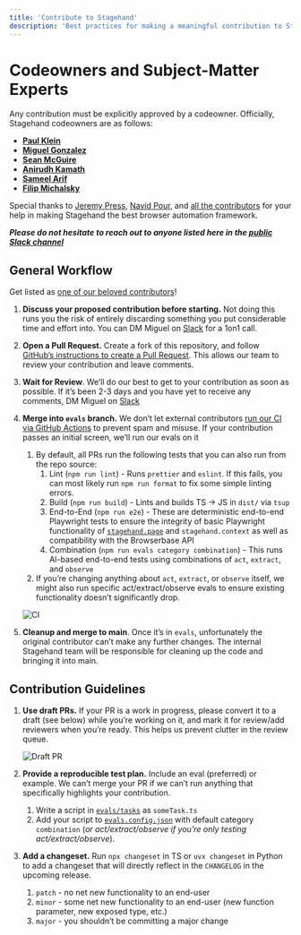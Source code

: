 ```yaml
---
title: 'Contribute to Stagehand'
description: 'Best practices for making a meaningful contribution to Stagehand'
---
```


# Codeowners and Subject-Matter Experts

Any contribution must be explicitly approved by a codeowner. Officially, Stagehand codeowners are as follows:

- [**Paul Klein**](https://github.com/pkiv)
- [**Miguel Gonzalez**](https://github.com/miguelg719)
- [**Sean McGuire**](https://github.com/seanmcguire12)
- [**Anirudh Kamath**](https://github.com/kamath)
- [**Sameel Arif**](https://github.com/sameelarif)
- [**Filip Michalsky**](https://github.com/filip-michalsky)

Special thanks to [Jeremy Press](https://github.com/jeremypress), [Navid Pour](https://github.com/navidkpr), and [all the contributors](https://github.com/browserbase/stagehand/graphs/contributors) for your help in making Stagehand the best browser automation framework.

***Please do not hesitate to reach out to anyone listed here in the [public Slack channel](https://stagehand.dev/slack)***

## General Workflow

Get listed as [one of our beloved contributors](https://github.com/browserbase/stagehand/graphs/contributors)!

1. **Discuss your proposed contribution before starting.** Not doing this runs you the risk of entirely discarding something you put considerable time and effort into. You can DM Miguel on [Slack](https://stagehand.dev/slack) for a 1on1 call.
2. **Open a Pull Request.** Create a fork of this repository, and follow [GitHub’s instructions to create a Pull Request](https://docs.github.com/en/pull-requests/collaborating-with-pull-requests/proposing-changes-to-your-work-with-pull-requests/creating-a-pull-request-from-a-fork). This allows our team to review your contribution and leave comments. 
3. **Wait for Review**. We’ll do our best to get to your contribution as soon as possible. If it’s been 2-3 days and you have yet to receive any comments, DM Miguel on [Slack](https://stagehand.dev/slack)
4. **Merge into `evals` branch.** We don’t let external contributors [run our CI via GitHub Actions](https://github.com/browserbase/stagehand/blob/main/.github/workflows/ci.yml) to prevent spam and misuse. If your contribution passes an initial screen, we’ll run our evals on it
    1. By default, all PRs run the following tests that you can also run from the repo source:
        1. Lint (`npm run lint`) - Runs `prettier` and `eslint`. If this fails, you can most likely run `npm run format` to fix some simple linting errors.
        2. Build (`npm run build`) - Lints and builds TS → JS in `dist/` via `tsup`
        3. End-to-End (`npm run e2e`) - These are deterministic end-to-end Playwright tests to ensure the integrity of basic Playwright functionality of [`stagehand.page`](http://stagehand.page) and `stagehand.context` as well as compatibility with the Browserbase API
        4. Combination (`npm run evals category combination`) - This runs AI-based end-to-end tests using combinations of `act`, `extract`, and `observe` 
    2. If you’re changing anything about `act`, `extract`, or `observe` itself, we might also run specific act/extract/observe evals to ensure existing functionality doesn’t significantly drop.
    
    ![CI](/images/CI.png)
    
5. **Cleanup and merge to main**. Once it’s in `evals`, unfortunately the original contributor can’t make any further changes. The internal Stagehand team will be responsible for cleaning up the code and bringing it into main. 

## Contribution Guidelines

1. **Use draft PRs.** If your PR is a work in progress, please convert it to a draft (see below) while you’re working on it, and mark it for review/add reviewers when you’re ready. This helps us prevent clutter in the review queue.
    
    ![Draft PR](/images/pr_draft.png)
    
2. **Provide a reproducible test plan.** Include an eval (preferred) or example. We can’t merge your PR if we can’t run anything that specifically highlights your contribution. 
    1. Write a script in [`evals/tasks`](https://github.com/browserbase/stagehand/tree/main/evals/tasks) as `someTask.ts` 
    2. Add your script to [`evals.config.json`](https://github.com/browserbase/stagehand/blob/main/evals/evals.config.json) with default category `combination` (*or act/extract/observe if you’re* *only* *testing* *act/extract/observe*).
3. **Add a changeset.** Run `npx changeset` in TS or `uvx changeset` in Python to add a changeset that will directly reflect in the `CHANGELOG` in the upcoming release.
    1. `patch` - no net new functionality to an end-user
    2. `minor` - some net new functionality to an end-user (new function parameter, new exposed type, etc.)
    3. `major` - you shouldn’t be committing a major change
